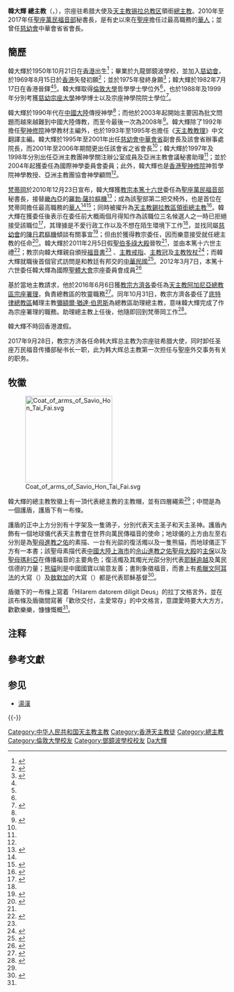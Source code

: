 {{BLPsources|time=2020-06-17T17:55:42+00:00}}
{{Infobox Christian leader
| type = archbishop
| name    = 韓大輝<br />Savio Hon Tai-fai
| honorific_suffix=
| 图像     = 
| 图像替代 = 
| 图像说明 = 
| birth_date =  {{Birth date and age|1950|10|21}}
| birth_place   =  {{HKG-1876}}
| nationality     = {{CNHK}}<br>{{VAT}}
| 籍贯      = <!-- （仅限部分地区人士使用） -->
| 别名     = 
| 知名于  = 
| occupation = 宗座驻希腊大使<br>天主教錫拉总教區[[總主教|領銜總主教]]
| coat_of_arms = Coat of arms of Savio Hon Tai Fai.svg
}}

'''韓大輝''' '''總主教'''（{{lang-en|Savio Hon Tai-fai，[[慈幼會|S.D.B.]]}}，{{bd|1950年|10月21日|||catIdx=Han韓大輝}}），宗座驻希腊大使及[[天主教锡拉总教区|天主教锡拉总教区]]領銜[[總主教|總主教]]。2010年至2017年任[[聖座|聖座]][[萬民福音部|萬民福音部]]秘書長，是有史以來在[[聖座|聖座]]擔任过最高職務的[[華人|華人]]；並曾任[[慈幼會|慈幼會]]中華會省省會長。

==簡歷==
韓大輝於1950年10月21日在[[香港|香港]]出生<ref name="apple">{{cite news|publisher=[[香港蘋果日報|蘋果日報]] |date=2010-12-24 |page=A6 |title=陳日君愛徒韓大輝升總主教　長駐梵蒂岡 負責內地主教任命 |url=http://www1.hk.apple.nextmedia.com/template/apple/art_main.php?iss_id=20101224&sec_id=4104&art_id=14800017 |language=zh-hant }}</ref>；畢業於九龍鄧鏡波學校，並加入[[慈幼會|慈幼會]]，於1969年8月15日於[[香港|香港]]矢發初願<ref name="sdb">{{cite web |title=韓大輝神父榮升 萬民福音部秘書長 |publisher=慈幼會中華會省 |date=2010-12-28 |access-date=2011-01-11 |url=http://www.sdb.org.hk/cp/p05/p051012e/p051012e.pdf |archive-url=https://web.archive.org/web/20130605065742/http://www.sdb.org.hk/cp/p05/p051012e/p051012e.pdf |archive-date=2013-06-05 |dead-url=yes |language=zh-hant }}</ref>；並於1975年發終身願<ref name="KKP">{{cite news|publisher=[[公教報|公教報]] |page=1 |date=2011-01-02 |title= 教宗委派韓大輝神父出任萬民福音部秘書長 |language=zh-hant }}</ref>；韓大輝於1982年7月17日在香港晉鐸<ref name="apple" /><ref name="sdb" />。韓大輝取得[[倫敦大學|倫敦大學]]哲學學士學位外<ref name="KKP" />，也於1988年及1999年分別考獲[[慈幼宗座大學|慈幼宗座大學]]神學博士以及宗座神學院院士學位<ref name="ha">{{cite web |title=教宗任命慈幼会士韩大辉神父为万民福音部秘书长并提升总主教 |publisher=天主教哈爾濱堂區 |date=2010-12-24 |accessdate=2011-01-11 |url=http://www.bchjh.org/2010/1224/4495.html |archive-url=https://web.archive.org/web/20110101010509/http://www.bchjh.org/2010/1224/4495.html |archive-date=2011-01-01 |dead-url=yes |language=zh-cn }}</ref>。

韓大輝於1990年代在[[中國大陸|中國大陸]]傳授神學<ref name="sdb" />；而他於2003年起開始主要因為批文問題而越來越難到中國大陸傳教，而至今最後一次為2008年<ref>{{zh-hant}}{{cite news |publisher=[[成報|成報]] |page=A6 |date=2010-12-25 |title=教宗委港韓大輝神父　任萬民福音部秘書長 |url=http://www.singpao.com/NewsArticle.aspx?NewsID=138603&Lang=tc }}{{dead link|date=2018年5月 |bot=InternetArchiveBot |fix-attempted=yes }}</ref>。韓大輝除了1992年擔任[[聖神修院|聖神修院]]神學教材主編外，也於1993年至1995年也擔任《[[天主教教理|天主教教理]]》中文翻譯主編。韓大輝於1995年至2001年出任[[慈幼會|慈幼會]][[大中華地區|中華會省]]{{notetag|1=全名為鮑思高慈幼會聖母進教之佑中華會省（{{lang-en|China Province of Mary Help of Christians, Salesians of Don Bosco}}）<ref>{{zh-hant}}{{cite web |title=鮑思高慈幼會聖母進教之佑中華會省 |publisher=鮑思高慈幼會聖母進教之佑中華會省 |accessdate=2011-01-11 |url=http://www.sdb.org.hk/ |archive-url=https://web.archive.org/web/20110721093852/http://www.sdb.org.hk/ |archive-date=2011-07-21 |dead-url=yes }}</ref>}}副會長及該會省辦事處院長，而2001年至2006年期間更出任該會省之省會長<ref name="apple" />；韓大輝於1997年及1998年分別出任亞洲主教團神學關注辦公室成員及亞洲主教會議秘書助理<ref name="sdb" />；並於2004年起獲委任為國際神學委員會委員；此外，韓大輝也是[[香港聖神修院|香港聖神修院]]神哲學院神學教授、亞洲主教團協會神學顧問<ref name="ha" />。

[[梵蒂岡|梵蒂岡]]於2010年12月23日宣布，韓大輝獲[[教宗本篤十六世|教宗本篤十六世]]委任為[[聖座|聖座]][[萬民福音部|萬民福音部]]秘書長，接替[[畿內亞|畿內亞]]的[[羅勃·薩拉|羅勃·薩拉]][[樞機|樞機]]<ref>{{zh-cn}}{{cite news|publisher=[[法國國際廣播電台|法國國際廣播電台]] |date=2010-12-24 |title=香港韓大輝神父榮任羅馬教廷萬民福音傳播部秘書  |url=http://www.chinese.rfi.fr/%E4%B8%AD%E5%9B%BD/20101224-%E9%A6%99%E6%B8%AF%E9%9F%A9%E5%A4%A7%E8%BE%89%E7%A5%9E%E7%88%B6%E8%8D%A3%E4%BB%BB%E7%BD%97%E9%A9%AC%E6%95%99%E5%BB%B7%E4%B8%87%E6%B0%91%E7%A6%8F%E9%9F%B3%E4%BC%A0%E6%92%AD%E9%83%A8%E7%A7%98%E4%B9%A6 }}</ref>；成為該聖部第二把交椅外，也是首位在梵蒂岡擔任最高職務的[[華人|華人]]<ref name="apple" /><ref name="ming">{{zh-hant}}{{cite news|publisher=[[明報|明報]]即時新聞 |date=2010-12-24 |title=韓大輝：努力改善中梵關係 }}</ref>；同時被擢升為[[天主教錫拉教區|天主教錫拉教區]][[總主教|領銜總主教]]<ref>{{zh-hant}}{{cite news|publisher=[[新報_(香港)|新報]] |page=A5 |date=2010-12-25 |title=下月梵蒂岡履新指內地祝聖不合教義 韓大輝致力拉近 中梵距離 }}</ref>。韓大輝在獲委任後表示在委任前大概兩個月得知作為該職位三名候選人之一時已拒絕接受該職位<ref>{{zh-hant}}{{cite news |publisher=[[公教報|公教報]] |date=2010-12-28 |accessdate=2011-01-11 |title=教廷萬民福音傳播部秘書長 候任總主教韓大輝記者會發言 （12月28日上載） |url=http://kkp.catholic.org.hk/Special_News/lo_2010_12_28a.htm |archive-date=2019-06-16 |archive-url=https://web.archive.org/web/20190616163116/https://kkp.catholic.org.hk/Special_News/lo_2010_12_28a.htm |dead-url=no }}</ref>，其理據是不愛行政工作以及不想在陌生環境下工作<ref name="MD" />，並找同屬[[慈幼會|慈幼會]]的[[陳日君|陳日君]][[樞機|樞機]]傾談有關事宜<ref name="KKP116">{{zh-hant}}{{cite news|publisher=[[公教報|公教報]] |date=2011-01-16 |title= 候任總主教韓大輝離港晉牧前與信眾分享 |page=2 }}</ref>；但由於獲得教宗委任，因而樂意接受就任總主教的任命<ref name="MD">{{zh-hant}}{{cite news |publisher=[[澳門日報|澳門日報]] |date=2010-12-25 |title=韓大輝：全力以赴接受新使命 |page=C6 |url=http://www.macaodaily.com/html/2010-12/25/content_545948.htm }}{{dead link|date=2018年5月 |bot=InternetArchiveBot |fix-attempted=yes }}</ref>。韓大輝於2011年2月5日假[[聖伯多祿大殿|聖伯多祿大殿]]晉牧<ref name="A0205" />，並由本篤十六世主禮<ref name="apple2011">{{zh-hant}}{{cite news|publisher=[[香港蘋果日報|蘋果日報]] |date=2011-01-07 |title=韓大輝下月5日升總主教 |url=http://www1.hk.apple.nextmedia.com/template/apple/art_main.php?iss_id=20110107&sec_id=4104&art_id=14844258 }}</ref>；教宗向韓大輝親自頒授[[福音書|福音書]]<ref name="A0205"/> 、[[主教戒指|主教戒指]]、[[主教冠|主教冠]]及[[主教牧杖|主教牧杖]]<ref>{{cite web |language=zh-hant |publisher=[[明報|明報即時新聞]] |date=2011-02-05 |title=韓大輝獲祝聖為總主教(23:06) }}</ref>；而韓大輝就職後首個官式訪問是和教廷有邦交的[[中華民國|中華民國]]<ref name="A0205">{{cite web |language=zh-hant |publisher=[[香港蘋果日報|蘋果日報]] |date=2011-02-05 |title=教廷首位華人高官月底訪台灣　韓大輝今由教宗祝聖 }}</ref>。2012年3月7日，本篤十六世委任韓大輝為國際[[聖體大會|聖體大會]]宗座委員會成員<ref>{{zh-hant}}{{cite news |publisher=[[公教報|公教報]] |date=2012-03-07 |title=教宗委任韓大輝總主教　出任國際聖體大會宗座委員 |url=http://kkp.org.hk/node/1979 |accessdate=2012-03-07 |archive-date=2019-06-05 |archive-url=https://web.archive.org/web/20190605113741/http://kkp.org.hk/node/1979 |dead-url=no }}</ref>

基於當地主教請求，他於2016年6月6日獲[[教宗方濟各|教宗方濟各]]委任為[[天主教阿加尼亞總教區|天主教阿加尼亞總教區]][[宗座署理|宗座署理]]，負責總教區的牧靈職務<ref>{{zh-hant}}{{cite news |publisher=[[天主教亞洲通訊社|天主教亞洲通訊社]] |date=2016-06-08 |title=萬民福音部韓大輝總主教獲派兼任關島宗座署理 |url=http://china.ucanews.com/2016/06/08/%E8%90%AC%E6%B0%91%E7%A6%8F%E9%9F%B3%E9%83%A8%E9%9F%93%E5%A4%A7%E8%BC%9D%E7%B8%BD%E4%B8%BB%E6%95%99%E7%8D%B2%E6%B4%BE%E5%85%BC%E4%BB%BB%E9%97%9C%E5%B3%B6%E5%AE%97%E5%BA%A7%E7%BD%B2%E7%90%86/ |access-date=2016-06-08 |archive-url=https://web.archive.org/web/20160816100639/http://china.ucanews.com/2016/06/08/%E8%90%AC%E6%B0%91%E7%A6%8F%E9%9F%B3%E9%83%A8%E9%9F%93%E5%A4%A7%E8%BC%9D%E7%B8%BD%E4%B8%BB%E6%95%99%E7%8D%B2%E6%B4%BE%E5%85%BC%E4%BB%BB%E9%97%9C%E5%B3%B6%E5%AE%97%E5%BA%A7%E7%BD%B2%E7%90%86/ |archive-date=2016-08-16 |dead-url=yes }}</ref>。同年10月31日，教宗方濟各委任了[[天主教底特律总教区|底特律總教區]]輔理主教[[彌額爾·猶達·伯恩斯|彌額爾·猶達·伯恩斯]]為總教區助理總主教，意味韓大輝完成了作為宗座署理的職務。助理總主教上任後，他隨即回到梵蒂岡工作<ref>{{Cite web|url=http://www.aganaarch.org/10030/message-by-archbishop-savio-hon-tai-fai-sdb/|title=Message by Archbishop Savio Hon Tai Fai, SDB|accessdate=2017-04-24|author=|date=|work=www.aganaarch.org|publisher=|language=en-US|deadurl=yes|archiveurl=https://web.archive.org/web/20170425114955/http://www.aganaarch.org/10030/message-by-archbishop-savio-hon-tai-fai-sdb/|archivedate=2017-04-25}}</ref>。

韓大輝不時回香港渡假。

2017年9月28日，教宗方济各任命韩大辉总主教为宗座驻希腊大使，同时卸任圣座万民福音传播部秘书长一职，此为韩大辉总主教第一次担任与聖座外交事务有关的职务。

==牧徽==
[[File:Coat_of_arms_of_Savio_Hon_Tai_Fai.svg|200px]]

韓大輝的總主教牧徽上有一頂代表總主教的主教帽，並有四層繩索<ref name="apple" />；中間是為一個護盾，護盾下有一布條。

護盾的正中上方分別有十字架及一隻鴿子，分別代表天主圣子和天主圣神。護盾內飾有一個地球儀代表天主教會在世界向萬民傳福音的使命；地球儀的上方由左至右分別是為[[聖母瑪利亞|聖母進教之佑]]的素描、一台有光燄的復活燭以及一隻熊貓，而地球儀正下方有一本書；該聖母素描代表[[中國大陸|中國大陸]][[上海市|上海市]]的[[佘山進教之佑聖母大殿|佘山進教之佑聖母大殿]]的[[主保|主保]]以及[[聖母瑪利亞|聖母瑪利亞]]在傳播福音的主要角色；復活燭及其燭光光燄分別代表[[耶穌|耶穌]][[逾越節|逾越]]及萬民信德的力量；[[熊貓|熊貓]]則是中國國寶以喻意友善；書則象徵福音，而書上有[[希臘文|希臘文]][[Α|阿耳法]]的大寫（{{lang|gre|Α}}）及[[Omega|敖默加]]的大寫（{{lang|gre|Ω}}）都是代表耶穌基督<ref name="KKP130">{{zh-hant}}{{cite news |publisher=[[公教報|公教報]] |accessdate=2011-01-29 |date=2011-01-30 |title=候任總主教韓大輝抵羅馬 牧徽設計別具中國情懷 |url=http://kkp.catholic.org.hk/lo/lo3493/lo3493_02.htm |archive-date=2019-06-16 |archive-url=https://web.archive.org/web/20190616181018/https://kkp.catholic.org.hk/lo/lo3493/lo3493_02.htm |dead-url=no }}</ref>。

盾徽下的一布條上寫着「Hilarem datorem diligit Deus」的拉丁文格言外，並在該布條及盾徽間寫著「歡欣交付，主愛常存」的中文格言{{notetag|1=節錄自《[[格林多後書|格林多後書]]》第9章第7節<ref name="apple" />}}，意謂愛時要大大方方，歡歡樂樂，慷慷慨概<ref name="KKP130" />。

==注释==
{{NoteFoot}}

==參考文獻==
{{reflist}}

== 参见 ==
{{Portal|天主教|香港|人物}}
* [[湯漢|湯漢]]

{{-}}
{{中国基督教史|PRC}}

{{DEFAULTSORT:Han韓大輝}}
[[Category:中华人民共和国天主教主教|Category:中华人民共和国天主教主教]]
[[Category:香港天主教徒|Category:香港天主教徒]]
[[Category:總主教|Category:總主教]]
[[Category:倫敦大學校友|Category:倫敦大學校友]]
[[Category:鄧鏡波學校校友|Category:鄧鏡波學校校友]]
[[Category:韓姓|Da大輝]]